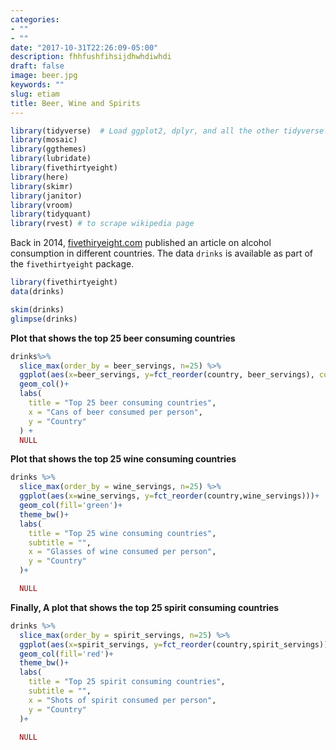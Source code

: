```yaml
---
categories:
- ""
- ""
date: "2017-10-31T22:26:09-05:00"
description: fhhfushfihsijdhwhdiwhdi
draft: false
image: beer.jpg
keywords: ""
slug: etiam
title: Beer, Wine and Spirits
---
```

```r
library(tidyverse)  # Load ggplot2, dplyr, and all the other tidyverse packages
library(mosaic)
library(ggthemes)
library(lubridate)
library(fivethirtyeight)
library(here)
library(skimr)
library(janitor)
library(vroom)
library(tidyquant)
library(rvest) # to scrape wikipedia page
```

Back in 2014, [fivethiryeight.com](https://fivethirtyeight.com/features/dear-mona-followup-where-do-people-drink-the-most-beer-wine-and-spirits/) published an article on alcohol consumption in different countries. The data `drinks` is available as part of the `fivethirtyeight` package.

```r
library(fivethirtyeight)
data(drinks)

```

```r
skim(drinks)
glimpse(drinks)

```

**Plot that shows the top 25 beer consuming countries**

```r
drinks%>%
  slice_max(order_by = beer_servings, n=25) %>%
  ggplot(aes(x=beer_servings, y=fct_reorder(country, beer_servings), color = country))+
  geom_col()+
  labs(
    title = "Top 25 beer consuming countries",
    x = "Cans of beer consumed per person",
    y = "Country"
  ) +
  NULL
```

**Plot that shows the top 25 wine consuming countries**

```r
drinks %>%
  slice_max(order_by = wine_servings, n=25) %>%
  ggplot(aes(x=wine_servings, y=fct_reorder(country,wine_servings)))+
  geom_col(fill='green')+
  theme_bw()+
  labs(
    title = "Top 25 wine consuming countries",
    subtitle = "",
    x = "Glasses of wine consumed per person",
    y = "Country"
  )+

  NULL

```

**Finally, A plot that shows the top 25 spirit consuming countries**

```r
drinks %>%
  slice_max(order_by = spirit_servings, n=25) %>%
  ggplot(aes(x=spirit_servings, y=fct_reorder(country,spirit_servings)))+
  geom_col(fill='red')+
  theme_bw()+
  labs(
    title = "Top 25 spirit consuming countries",
    subtitle = "",
    x = "Shots of spirit consumed per person",
    y = "Country"
  )+

  NULL

```


